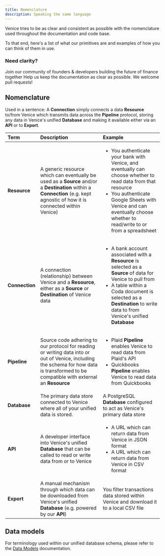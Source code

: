 ```yaml
---
title: Nomenclature
description: Speaking the same language
---
```


Venice tries to be as clear and consistent as possible with the nomenclature 
used throughout the documentation and code base.

To that end, here's a list of what our primitives are and examples of how you
can think of them in use.

### Need clarity?

<Card title="Join our community" icon="discord" href="https://discord.gg/gTMch6Gn2u">
Join our community of founders & developers building the future of finance together
</Card>

<Card title="Improve the documentation" icon="github" href="https://github.com/usevenice/venice">
Help us keep the documentation as clear as possible. We welcome pull requests!
</Card>

## Nomenclature

Used in a sentence:
A <strong>Connection</strong> simply connects a data <strong>Resource</strong> to/from Venice which transmits data across the <strong>Pipeline</strong> protocol, storing any data in Venice's unified <strong>Database</strong> and making it available either via an <strong>API</strong> or to <strong>Export</strong>. 


| Term                              | Description                                       | Example                     |
| :-------------------------------- | :------------------------------------------------ | :-------------------------- |
| <strong>Resource</strong> | A generic resource which can eventually be used as a <strong>Source</strong> and/or a <strong>Destination</strong> within a <strong>Connection</strong> (e.g. kept agnostic of how it is connected within Venice) | <ul><li>You authenticate your bank with Venice, and eventually can choose whether to read data from that resource</li><li>You authenticate Google Sheets with Venice and can eventually choose whether to read/write to or from a spreadsheet</li></ul> |
| <strong>Connection</strong> | A connection (relationship) between Venice and a <strong>Resource</strong>, either as a <strong>Source</strong> or <strong>Destination</strong> of Venice data | <ul><li>A bank account associated with a <strong>Resource</strong> is selected as a <strong>Source</strong> of data for Venice to pull from</li><li>A table within a Coda document is selected as a <strong>Destination</strong> to write data to from Venice's unified <strong>Database</strong></li></ul> | 
| <strong>Pipeline</strong> | Source code adhering to our protocol for reading or writing data into or out of Venice, including the schema for how data is transformed to be compatible with external an <strong>Resource</strong> | <ul><li>Plaid <strong>Pipeline</strong> enables Venice to read data from Plaid's API</li><li>Quickbooks <strong>Pipeline</strong> enables Venice to read data from Quickbooks</li></ul> |
| <strong>Database</strong> | The primary data store connected to Venice where all of your unified data is stored. | A PostgreSQL <strong>Database</strong> configured to act as Venice's primary data store |
| <strong>API</strong> | A developer interface into Venice's unified <strong>Database</strong> that can be called to read or write data from or to Venice | <ul><li>A URL which can return data from Venice in JSON format</li><li>A URL which can return data from Venice in CSV format</li></ul> |
| <strong>Export</strong> | A manual mechanism through which data can be downloaded from Venice's unified <strong>Database</strong> (e.g. powered by our <strong>API</strong>) | You filter transactions data stored within Venice and download it to a local CSV file |

## Data models

For terminology used within our unified database schema, please refer to the [Data Models](/technical/data-models) documentation.